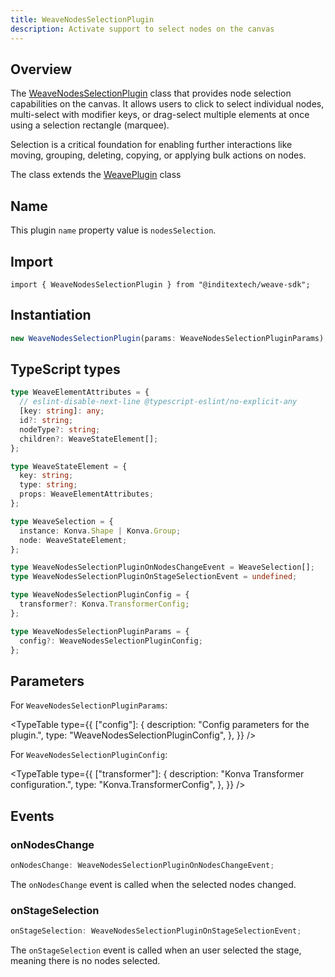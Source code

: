 ```yaml
---
title: WeaveNodesSelectionPlugin
description: Activate support to select nodes on the canvas
---
```



## Overview

The [WeaveNodesSelectionPlugin](https://github.com/InditexTech/weavejs/blob/main/code/packages/sdk/src/plugins/nodes-selection/nodes-selection.ts)
class that provides node selection capabilities on the canvas. It allows users to click to
select individual nodes, multi-select with modifier keys, or drag-select multiple elements at once
using a selection rectangle (marquee).

Selection is a critical foundation for enabling further interactions like moving, grouping, deleting,
copying, or applying bulk actions on nodes.

The class extends the [WeavePlugin](/docs/sdk/api-reference/plugins/plugin) class

## Name

This plugin `name` property value is `nodesSelection`.

## Import

```shell
import { WeaveNodesSelectionPlugin } from "@inditextech/weave-sdk";
```

## Instantiation

```ts
new WeaveNodesSelectionPlugin(params: WeaveNodesSelectionPluginParams);
```

## TypeScript types

```ts
type WeaveElementAttributes = {
  // eslint-disable-next-line @typescript-eslint/no-explicit-any
  [key: string]: any;
  id?: string;
  nodeType?: string;
  children?: WeaveStateElement[];
};

type WeaveStateElement = {
  key: string;
  type: string;
  props: WeaveElementAttributes;
};

type WeaveSelection = {
  instance: Konva.Shape | Konva.Group;
  node: WeaveStateElement;
};

type WeaveNodesSelectionPluginOnNodesChangeEvent = WeaveSelection[];
type WeaveNodesSelectionPluginOnStageSelectionEvent = undefined;

type WeaveNodesSelectionPluginConfig = {
  transformer?: Konva.TransformerConfig;
};

type WeaveNodesSelectionPluginParams = {
  config?: WeaveNodesSelectionPluginConfig;
};
```

## Parameters

For `WeaveNodesSelectionPluginParams`:

<TypeTable
  type={{
    ["config"]: {
      description: "Config parameters for the plugin.",
      type: "WeaveNodesSelectionPluginConfig",
    },
  }}
/>

For `WeaveNodesSelectionPluginConfig`:

<TypeTable
  type={{
    ["transformer"]: {
      description: "Konva Transformer configuration.",
      type: "Konva.TransformerConfig",
    },
  }}
/>

## Events

### onNodesChange

```ts
onNodesChange: WeaveNodesSelectionPluginOnNodesChangeEvent;
```

The `onNodesChange` event is called when the selected nodes changed.

### onStageSelection

```ts
onStageSelection: WeaveNodesSelectionPluginOnStageSelectionEvent;
```

The `onStageSelection` event is called when an user selected the stage,
meaning there is no nodes selected.
